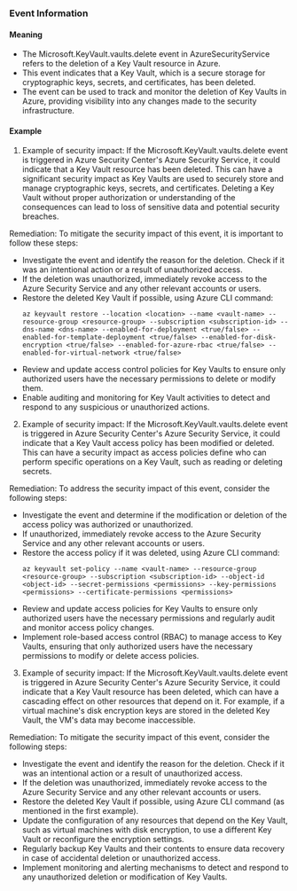 
### Event Information

#### Meaning

- The Microsoft.KeyVault.vaults.delete event in AzureSecurityService refers to the deletion of a Key Vault resource in Azure.
- This event indicates that a Key Vault, which is a secure storage for cryptographic keys, secrets, and certificates, has been deleted.
- The event can be used to track and monitor the deletion of Key Vaults in Azure, providing visibility into any changes made to the security infrastructure.

#### Example

1. Example of security impact: If the Microsoft.KeyVault.vaults.delete event is triggered in Azure Security Center's Azure Security Service, it could indicate that a Key Vault resource has been deleted. This can have a significant security impact as Key Vaults are used to securely store and manage cryptographic keys, secrets, and certificates. Deleting a Key Vault without proper authorization or understanding of the consequences can lead to loss of sensitive data and potential security breaches.

Remediation: To mitigate the security impact of this event, it is important to follow these steps:
- Investigate the event and identify the reason for the deletion. Check if it was an intentional action or a result of unauthorized access.
- If the deletion was unauthorized, immediately revoke access to the Azure Security Service and any other relevant accounts or users.
- Restore the deleted Key Vault if possible, using Azure CLI command:
  ```
  az keyvault restore --location <location> --name <vault-name> --resource-group <resource-group> --subscription <subscription-id> --dns-name <dns-name> --enabled-for-deployment <true/false> --enabled-for-template-deployment <true/false> --enabled-for-disk-encryption <true/false> --enabled-for-azure-rbac <true/false> --enabled-for-virtual-network <true/false>
  ```
- Review and update access control policies for Key Vaults to ensure only authorized users have the necessary permissions to delete or modify them.
- Enable auditing and monitoring for Key Vault activities to detect and respond to any suspicious or unauthorized actions.

2. Example of security impact: If the Microsoft.KeyVault.vaults.delete event is triggered in Azure Security Center's Azure Security Service, it could indicate that a Key Vault access policy has been modified or deleted. This can have a security impact as access policies define who can perform specific operations on a Key Vault, such as reading or deleting secrets.

Remediation: To address the security impact of this event, consider the following steps:
- Investigate the event and determine if the modification or deletion of the access policy was authorized or unauthorized.
- If unauthorized, immediately revoke access to the Azure Security Service and any other relevant accounts or users.
- Restore the access policy if it was deleted, using Azure CLI command:
  ```
  az keyvault set-policy --name <vault-name> --resource-group <resource-group> --subscription <subscription-id> --object-id <object-id> --secret-permissions <permissions> --key-permissions <permissions> --certificate-permissions <permissions>
  ```
- Review and update access policies for Key Vaults to ensure only authorized users have the necessary permissions and regularly audit and monitor access policy changes.
- Implement role-based access control (RBAC) to manage access to Key Vaults, ensuring that only authorized users have the necessary permissions to modify or delete access policies.

3. Example of security impact: If the Microsoft.KeyVault.vaults.delete event is triggered in Azure Security Center's Azure Security Service, it could indicate that a Key Vault resource has been deleted, which can have a cascading effect on other resources that depend on it. For example, if a virtual machine's disk encryption keys are stored in the deleted Key Vault, the VM's data may become inaccessible.

Remediation: To mitigate the security impact of this event, consider the following steps:
- Investigate the event and identify the reason for the deletion. Check if it was an intentional action or a result of unauthorized access.
- If the deletion was unauthorized, immediately revoke access to the Azure Security Service and any other relevant accounts or users.
- Restore the deleted Key Vault if possible, using Azure CLI command (as mentioned in the first example).
- Update the configuration of any resources that depend on the Key Vault, such as virtual machines with disk encryption, to use a different Key Vault or reconfigure the encryption settings.
- Regularly backup Key Vaults and their contents to ensure data recovery in case of accidental deletion or unauthorized access.
- Implement monitoring and alerting mechanisms to detect and respond to any unauthorized deletion or modification of Key Vaults.

